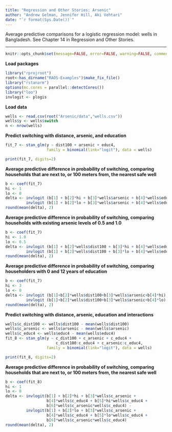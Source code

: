 ```yaml
---
title: "Regression and Other Stories: Arsenic"
author: "Andrew Gelman, Jennifer Hill, Aki Vehtari"
date: "`r format(Sys.Date())`"
---
```

Average predictive comparisons for a logistic regression model:
wells in Bangladesh. See Chapter 14 in Regression and Other Stories.

-------------


```r
knitr::opts_chunk$set(message=FALSE, error=FALSE, warning=FALSE, comment=NA)
```

**Load packages**

```r
library("rprojroot")
root<-has_dirname("RAOS-Examples")$make_fix_file()
library("rstanarm")
options(mc.cores = parallel::detectCores())
library("loo")
invlogit <- plogis
```

**Load data**

```r
wells <- read.csv(root("Arsenic/data","wells.csv"))
wells$y <- wells$switch
n <- nrow(wells)
```

**Predict switching with distance, arsenic, and education**

```r
fit_7 <- stan_glm(y ~ dist100 + arsenic + educ4,
                  family = binomial(link="logit"), data = wells)
```



```r
print(fit_7, digits=2)
```

**Average predictive difference in probability of switching,
comparing households that are next to, or 100 meters from, the nearest safe well**

```r
b <- coef(fit_7)
hi <- 1
lo <- 0
delta <- invlogit (b[1] + b[2]*hi + b[3]*wells$arsenic + b[4]*wells$educ4) -
         invlogit (b[1] + b[2]*lo + b[3]*wells$arsenic + b[4]*wells$educ4)
round(mean(delta), 2)
```

**Average predictive difference in probability of switching,
comparing households with existing arsenic levels of 0.5 and 1.0**

```r
b <- coef(fit_7)
hi <- 1.0
lo <- 0.5
delta <- invlogit (b[1] + b[2]*wells$dist100 + b[3]*hi + b[4]*wells$educ4) -
         invlogit (b[1] + b[2]*wells$dist100 + b[3]*lo + b[4]*wells$educ4)
round(mean(delta), 2)
```

**Average predictive difference in probability of switching,
comparing householders with 0 and 12 years of education**

```r
b <- coef(fit_7)
hi <- 3
lo <- 0
delta <- invlogit (b[1]+b[2]*wells$dist100+b[3]*wells$arsenic+b[4]*hi) -
         invlogit (b[1]+b[2]*wells$dist100+b[3]*wells$arsenic+b[4]*lo)
round(mean(delta), 2)
```

**Predict switching with distance, arsenic, education and interactions**

```r
wells$c_dist100 <- wells$dist100 - mean(wells$dist100)
wells$c_arsenic <- wells$arsenic - mean(wells$arsenic)
wells$c_educ4 <- wells$educ4 - mean(wells$educ4)
fit_8 <- stan_glm(y ~ c_dist100 + c_arsenic + c_educ4 +
                      c_dist100:c_educ4 + c_arsenic:c_educ4,
                  family = binomial(link="logit"), data = wells)
```



```r
print(fit_8, digits=2)
```

**Average predictive difference in probability of switching,
comparing households that are next to, or 100 meters from, the nearest safe well**

```r
b <- coef(fit_8)
hi <- 1
lo <- 0
delta <- invlogit(b[1] + b[2]*hi + b[3]*wells$c_arsenic +
                  b[4]*wells$c_educ4 + b[5]*hi*wells$c_educ4 +
                  b[6]*wells$c_arsenic*wells$c_educ4) -
         invlogit(b[1] + b[2]*lo + b[3]*wells$c_arsenic +
                  b[4]*wells$c_educ4 + b[5]*lo*wells$c_educ4 +
                  b[6]*wells$c_arsenic*wells$c_educ4)
round(mean(delta), 2)
```

